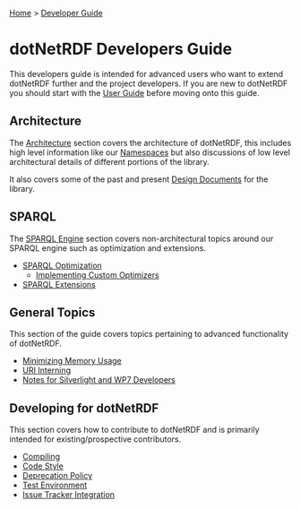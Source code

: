 [[Home]] > [[Developer Guide]]

= dotNetRDF Developers Guide =

This developers guide is intended for advanced users who want to extend dotNetRDF further and the project developers.  If you are new to dotNetRDF you should start with the [[User Guide]] before moving onto this guide.

== Architecture ==

The [[DeveloperGuide/Architecture|Architecture]] section covers the architecture of dotNetRDF, this includes high level information like our [[DeveloperGuide/Architecture/Namespaces|Namespaces]] but also discussions of low level architectural details of different portions of the library.

It also covers some of the past and present [[DeveloperGuide/Architecture/Design|Design Documents]] for the library.

== SPARQL ==

The [[DeveloperGuide/SPARQL Engine|SPARQL Engine]] section covers non-architectural topics around our SPARQL engine such as optimization and extensions.

* [[DeveloperGuide/SPARQL/SPARQL Optimization|SPARQL Optimization]]
** [[DeveloperGuide/SPARQL/Implementing Custom Optimizers|Implementing Custom Optimizers]]
* [[DeveloperGuide/SPARQL/SPARQL Extensions|SPARQL Extensions]]

== General Topics ==

This section of the guide covers topics pertaining to advanced functionality of dotNetRDF.

* [[HowTo/Minimize Memory Usage|Minimizing Memory Usage]]
* [[DeveloperGuide/URI Interning|URI Interning]]
* [[DeveloperGuide/Notes for Silverlight and WP7 Developers|Notes for Silverlight and WP7 Developers]]

== Developing for dotNetRDF ==

This section covers how to contribute to dotNetRDF and is primarily intended for existing/prospective contributors.

* [[DeveloperGuide/Compiling|Compiling]]
* [[DeveloperGuide/Code Style|Code Style]]
* [[DeveloperGuide/Deprecation Policy|Deprecation Policy]]
* [[DeveloperGuide/Test Environment|Test Environment]]
* [[DeveloperGuide/Issue Tracker Integration|Issue Tracker Integration]]